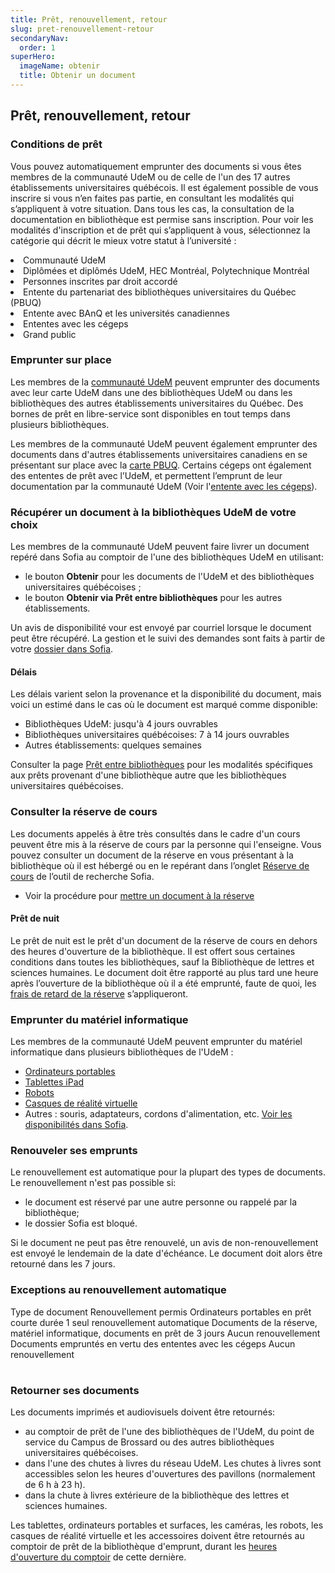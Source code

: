 ```yaml
---
title: Prêt, renouvellement, retour
slug: pret-renouvellement-retour
secondaryNav:
  order: 1
superHero:
  imageName: obtenir
  title: Obtenir un document
---
```



## Prêt, renouvellement, retour

### Conditions de prêt

Vous pouvez automatiquement emprunter des documents si vous êtes membres de la communauté UdeM ou de celle de l'un des 17 autres établissements universitaires québécois. 
Il est également possible de vous inscrire si vous n’en faites pas partie, en consultant les modalités qui s’appliquent à votre situation. 
Dans tous les cas, la consultation de la documentation en bibliothèque est permise sans inscription. 
Pour voir les modalités d'inscription et de prêt qui s’appliquent à vous, sélectionnez la catégorie qui décrit le mieux votre statut à l’université :

<Liste variant="fleche">
    <li><Link to="communaute-udem/">Communauté UdeM</Link></li>
    <li><Link to="diplomes">Diplômées et diplômés UdeM, HEC Montréal, Polytechnique Montréal</Link></li>
    <li><Link to="droit-accorde">Personnes inscrites par droit accordé</Link></li>
    <li><Link to="pbuq">Entente du partenariat des bibliothèques universitaires du Québec (PBUQ)</Link></li>
    <li><Link to="banq-universites-canadiennes">Entente avec BAnQ et les universités canadiennes</Link></li>
    <li><Link to="cegeps">Ententes avec les cégeps</Link></li>
    <li><Link to="grand-public">Grand public</Link></li>
  </Liste>


### Emprunter sur place

Les membres de la [communauté UdeM](./communaute-udem) peuvent emprunter des documents avec leur carte UdeM dans une des bibliothèques UdeM ou dans les bibliothèques des autres établissements universitaires du Québec. 
Des bornes de prêt en libre-service sont disponibles en tout temps dans plusieurs bibliothèques. 
  
Les membres de la communauté UdeM peuvent également emprunter des documents dans d'autres établissements universitaires canadiens en se présentant sur place avec la [carte PBUQ](./communaute-udem/carte-pbuq). Certains cégeps ont également des ententes de prêt avec l’UdeM, et permettent l’emprunt de leur documentation par la communauté UdeM (Voir l'[entente avec les cégeps](/obtenir/pret-renouvellement-retour/communaute-udem/ententes-cegeps)).

### Récupérer un document à la bibliothèques UdeM de votre choix

Les membres de la communauté UdeM peuvent faire livrer un document repéré dans Sofia au comptoir de l'une des bibliothèques UdeM en utilisant:

- le bouton **Obtenir** pour les documents de l'UdeM et des bibliothèques universitaires québécoises ;
- le bouton **Obtenir via Prêt entre bibliothèques** pour les autres établissements.

Un avis de disponibilité vour est envoyé par courriel lorsque le document peut être récupéré. La gestion et le suivi des demandes sont faits à partir de votre [dossier dans Sofia](https://umontreal.account.worldcat.org/account).

#### Délais

Les délais varient selon la provenance et la disponibilité du document, mais voici un estimé dans le cas où le document est marqué comme disponible:

- Bibliothèques UdeM: jusqu'à 4 jours ouvrables
- Bibliothèques universitaires québécoises: 7 à 14 jours ouvrables
- Autres établissements: quelques semaines

Consulter la page [Prêt entre bibliothèques](/obtenir/peb/) pour les modalités spécifiques aux prêts provenant d'une bibliothèque autre que les bibliothèques universitaires québécoises.

### Consulter la réserve de cours

Les documents appelés à être très consultés dans le cadre d'un cours peuvent être mis à la réserve de cours par la personne qui l'enseigne.
Vous pouvez consulter un document de la réserve en vous présentant à la bibliothèque où il est hébergé ou en le repérant dans l’onglet [Réserve de cours](https://umontreal.on.worldcat.org/courseReserves/landing) de l’outil de recherche Sofia.

- Voir la procédure pour [mettre un document à la réserve](../../enseignement/reserve)

#### Prêt de nuit

Le prêt de nuit est le prêt d'un document de la réserve de cours en dehors des heures d'ouverture de la bibliothèque. Il est offert sous certaines conditions dans toutes les bibliothèques, sauf la Bibliothèque de lettres et sciences humaines. 
Le document doit être rapporté au plus tard une heure après l’ouverture de la bibliothèque où il a été emprunté, faute de quoi, les [frais de retard de la réserve](../grille-tarifs.pdf) s’appliqueront.


### Emprunter du matériel informatique

Les membres de la communauté UdeM peuvent emprunter du matériel informatique dans plusieurs bibliothèques de l'UdeM :

- [Ordinateurs portables](https://studio.bib.umontreal.ca/informatique/ordinateurs#portables-en-pr%C3%AAt)
- [Tablettes iPad](https://studio.bib.umontreal.ca/informatique/tablettes)
- [Robots](https://studio.bib.umontreal.ca/creatives/robots/)
- [Casques de réalité virtuelle](https://studio.bib.umontreal.ca/creatives/vr)
- Autres : souris, adaptateurs, cordons d'alimentation, etc. [Voir les disponibilités dans Sofia](https://umontreal.on.worldcat.org/search?queryString=ti:((Bibliotheque%20OU%20BLSH%20OU%20Cartotheque)%20ET%20Pret%20de%20materiel%20informatique)&database=Xwc&lang=fr&_gl=1*6cwma2*_ga*MTc0NTcwODQyNC4xNzM4MTcyNDQ1*_ga_V8J6YFFD4F*czE3NDcyMzQ4MjEkbzIzOCRnMSR0MTc0NzIzNTEyMyRqMCRsMCRoMA..).

### Renouveler ses emprunts

Le renouvellement est automatique pour la plupart des types de documents. Le renouvellement n'est pas possible si:

- le document est réservé par une autre personne ou rappelé par la bibliothèque;
- le dossier Sofia est bloqué.

Si le document ne peut pas être renouvelé, un avis de non-renouvellement est envoyé le lendemain de la date d'échéance. Le document doit alors être retourné dans les 7 jours.

### Exceptions au renouvellement automatique

<TableContainer component={Paper}>
      <Table sx={{ minWidth: 650 }} aria-label="simple table">
        <TableHead>
          <TableRow>
            <TableCell>Type de document</TableCell>
            <TableCell align="right">Renouvellement permis</TableCell>
          </TableRow>
        </TableHead>
        <TableBody>
          <TableRow sx={{ '&:last-child td, &:last-child th': { border: 0 } }}>
            <TableCell>Ordinateurs portables en prêt courte durée</TableCell>
            <TableCell align="right">1 seul renouvellement automatique</TableCell>
          </TableRow>
          <TableRow sx={{ '&:last-child td, &:last-child th': { border: 0 } }}>
            <TableCell>Documents de la réserve, matériel informatique, documents en prêt de 3 jours</TableCell>
            <TableCell align="right">Aucun renouvellement</TableCell>
          </TableRow>
          <TableRow sx={{ '&:last-child td, &:last-child th': { border: 0 } }}>
            <TableCell>Documents empruntés en vertu des ententes avec les cégeps</TableCell>
            <TableCell align="right">Aucun renouvellement</TableCell>
          </TableRow>
        </TableBody>
      </Table>
    </TableContainer>

### Retourner ses documents

Les documents imprimés et audiovisuels doivent être retournés:

- au comptoir de prêt de l'une des bibliothèques de l'UdeM, du point de service du Campus de Brossard ou des autres bibliothèques universitaires québécoises.
- dans l'une des chutes à livres du réseau UdeM. Les chutes à livres sont accessibles selon les heures d'ouvertures des pavillons (normalement de 6 h à 23 h).
- dans la chute à livres extérieure de la bibliothèque des lettres et sciences humaines. 

Les tablettes, ordinateurs portables et surfaces, les caméras, les robots, les casques de réalité virtuelle et les accessoires doivent être retournés au comptoir de prêt de la bibliothèque d'emprunt, durant les [heures d'ouverture du comptoir](https://bib.umontreal.ca/horaires/) de cette dernière. 
